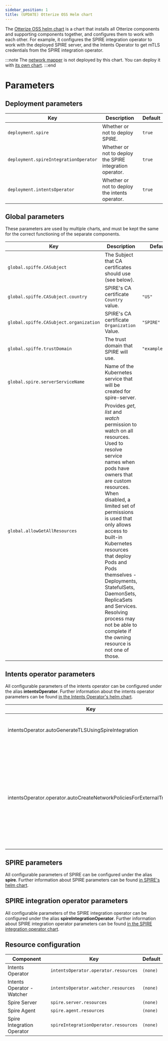 ```yaml
---
sidebar_position: 1
title: (UPDATE) Otterize OSS Helm chart
---
```


The [Otterize OSS helm chart](https://github.com/otterize/helm-charts/tree/main/otterize-kubernetes) is a chart that installs all Otterize components and supporting components together, and configures them to work with each other.
For example, it configures the SPIRE integration operator to work with the deployed SPIRE server, and the Intents Operator to get mTLS credentials from the SPIRE integration operator.

:::note
The [network mapper](concepts/otterize-oss/componentsnetwork-mapper) is not deployed by this chart. You can deploy it with [its own chart](concepts/otterize-oss/componentsnetwork-mapper/helm-chart).
:::end

# Parameters
## Deployment parameters

| Key                                   | Description                                              | Default |
|---------------------------------------|----------------------------------------------------------|---------|
| `deployment.spire`                    | Whether or not to deploy SPIRE.                          | `true`  |
| `deployment.spireIntegrationOperator` | Whether or not to deploy the SPIRE integration operator. | `true`  |
| `deployment.intentsOperator`          | Whether or not to deploy the intents operator.           | `true`  |

## Global parameters

These parameters are used by multiple charts, and must be kept the same for the correct functioning of the separate components.

| Key                                    | Description                                                                                                                                                                                                                                                                                                                                                                                                                                                            | Default         |
|----------------------------------------|------------------------------------------------------------------------------------------------------------------------------------------------------------------------------------------------------------------------------------------------------------------------------------------------------------------------------------------------------------------------------------------------------------------------------------------------------------------------|-----------------|
| `global.spiffe.CASubject`              | The Subject that CA certificates should use (see below).	                                                                                                                                                                                                                                                                                                                                                                                                              |                 |
| `global.spiffe.CASubject.country`      | SPIRE's CA certificate `Country` value.                                                                                                                                                                                                                                                                                                                                                                                                                                | `"US"`          |
| `global.spiffe.CASubject.organization` | SPIRE's CA certificate `Organization` Value.                                                                                                                                                                                                                                                                                                                                                                                                                           | `"SPIRE"`       |
| `global.spiffe.trustDomain`            | The trust domain that SPIRE will use.	                                                                                                                                                                                                                                                                                                                                                                                                                                 | `"example.org"` |
| `global.spire.serverServiceName`       | Name of the Kubernetes service that will be created for spire-server.                                                                                                                                                                                                                                                                                                                                                                                                  |                 |
| `global.allowGetAllResources`          | Provides *get*, *list* and *watch* permission to watch on all resources. Used to resolve service names when pods have owners that are custom resources. When disabled, a limited set of permissions is used that only allows access to built-in Kubernetes resources that deploy Pods and Pods themselves - Deployments, StatefulSets, DaemonSets, ReplicaSets and Services. Resolving process may not be able to complete if the owning resource is not one of those. |                 |

## Intents operator parameters
All configurable parameters of the intents operator can be configured under the alias **intentsOperator**.
Further information about the intents operator parameters can be found [in the Intents Operator's helm chart](concepts/otterize-oss/componentsintents-operator/helm-chart).

| Key                                                  | Description                                                    | Default          |
|------------------------------------------------------|----------------------------------------------------------------|------------------|
| intentsOperator.autoGenerateTLSUsingSpireIntegration                | Use SPIRE integration to create TLS cert for the intents operator. | `true`           |
| intentsOperator.operator.autoCreateNetworkPoliciesForExternalTraffic | Automatically allow external traffic, if a new ClientIntents resource would result in blocking external (internet) traffic and there is an Ingress/Service resource indicating external traffic is expected. | `true`           |

## SPIRE parameters
All configurable parameters of SPIRE can be configured under the alias **spire**.
Further information about SPIRE parameters can be found [in SPIRE's helm chart](https://github.com/otterize/helm-charts/tree/main/spire).

## SPIRE integration operator parameters
All configurable parameters of the SPIRE integration operator can be configured under the alias **spireIntegrationOperator**.
Further information about SPIRE integration operator parameters can be found [in the SPIRE integration operator chart](concepts/otterize-oss/componentsspire-integration-operator/helm-chart).

## Resource configuration
| Component                  | Key                                  | Default  |
|----------------------------|--------------------------------------|----------|
| Intents Operator           | `intentsOperator.operator.resources` | `(none)` |
| Intents Operator - Watcher | `intentsOperator.watcher.resources`  | `(none)` |
| Spire Server               | `spire.server.resources`             | `(none)` |
| Spire Agent                | `spire.agent.resources`              | `(none)` |
| Spire Integration Operator | `spireIntegrationOperator.resources` | `(none)` |
